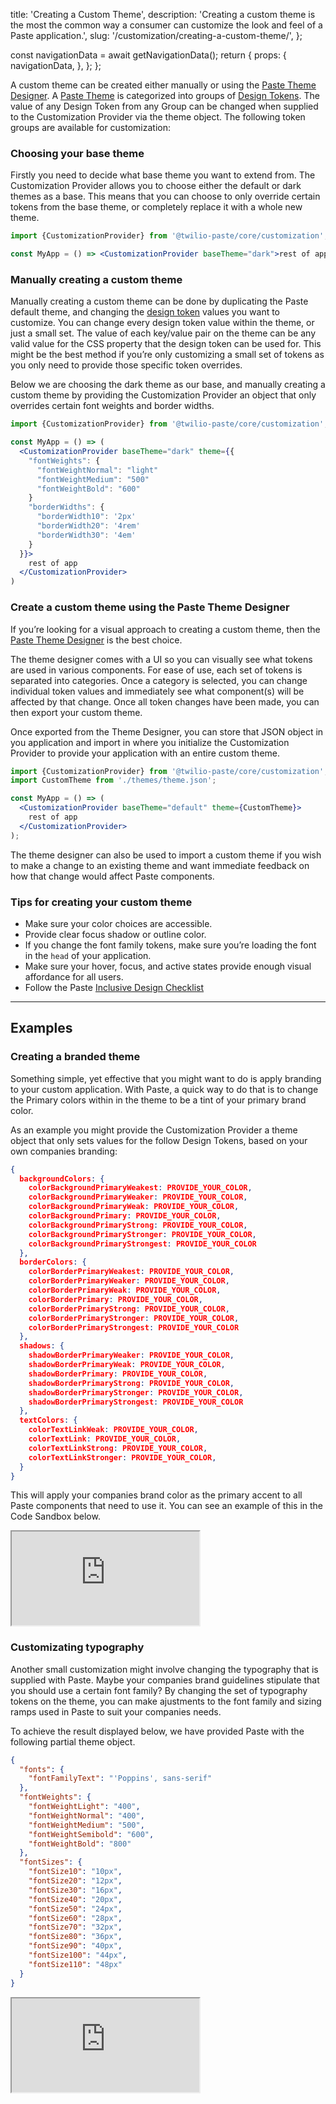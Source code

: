   title: 'Creating a Custom Theme',
  description:
    'Creating a custom theme is the most the common way a consumer can customize the look and feel of a Paste application.',
  slug: '/customization/creating-a-custom-theme/',
};



  const navigationData = await getNavigationData();
  return {
    props: {
      navigationData,
    },
  };
};

<GenericHeader name={meta.title} description={meta.description} categoryRoute={SidebarCategoryRoutes.CUSTOMIZATION}>
  <PageHeaderSeparator>
    <Separator orientation="horizontal" />
  </PageHeaderSeparator>
</GenericHeader>

<contentwrapper>

<PageAside data={mdxHeadings} />

<content>

A custom theme can be created either manually or using the [Paste Theme Designer](https://remix.twilio.design). A [Paste Theme](/theme) is categorized into groups of [Design Tokens](/tokens). The value of any Design Token from any Group can be changed when supplied to the Customization Provider via the theme object. The following token groups are available for customization:

<CustomThemeKeyList />

### Choosing your base theme

Firstly you need to decide what base theme you want to extend from. The Customization Provider allows you to choose either the default or dark themes as a base. This means that you can choose to only override certain tokens from the base theme, or completely replace it with a whole new theme.

```jsx
import {CustomizationProvider} from '@twilio-paste/core/customization';

const MyApp = () => <CustomizationProvider baseTheme="dark">rest of app</CustomizationProvider>;
```

### Manually creating a custom theme

Manually creating a custom theme can be done by duplicating the Paste default theme, and changing the [design token](/tokens) values you want to customize. You can change every design token value within the theme, or just a small set. The value of each key/value pair on the theme can be any valid value for the CSS property that the design token can be used for. This might be the best method if you&rsquo;re only customizing a small set of tokens as you only need to provide those specific token overrides.

Below we are choosing the dark theme as our base, and manually creating a custom theme by providing the Customization Provider an object that only overrides certain font weights and border widths.

```jsx
import {CustomizationProvider} from '@twilio-paste/core/customization';

const MyApp = () => (
  <CustomizationProvider baseTheme="dark" theme={{
    "fontWeights": {
      "fontWeightNormal": "light"
      "fontWeightMedium": "500"
      "fontWeightBold": "600"
    }
    "borderWidths": {
      "borderWidth10": '2px'
      "borderWidth20": '4rem'
      "borderWidth30": '4em'
    }
  }}>
    rest of app
  </CustomizationProvider>
)
```

### Create a custom theme using the Paste Theme Designer

If you&rsquo;re looking for a visual approach to creating a custom theme, then the [Paste Theme Designer](https://remix.twilio.design) is the best choice.

The theme designer comes with a UI so you can visually see what tokens are used in various components. For ease of use, each set of tokens is separated into categories. Once a category is selected, you can change individual token values and immediately see what component(s) will be affected by that change. Once all token changes have been made, you can then export your custom theme.

Once exported from the Theme Designer, you can store that JSON object in you application and import in where you initialize the Customization Provider to provide your application with an entire custom theme.

```jsx
import {CustomizationProvider} from '@twilio-paste/core/customization';
import CustomTheme from './themes/theme.json';

const MyApp = () => (
  <CustomizationProvider baseTheme="default" theme={CustomTheme}>
    rest of app
  </CustomizationProvider>
);
```

The theme designer can also be used to import a custom theme if you wish to make a change to an existing theme and want immediate feedback on how that change would affect Paste components.

### Tips for creating your custom theme

- Make sure your color choices are accessible.
- Provide clear focus shadow or outline color.
- If you change the font family tokens, make sure you&rsquo;re loading the font in the `head` of your application.
- Make sure your hover, focus, and active states provide enough visual affordance for all users.
- Follow the Paste [Inclusive Design Checklist](/inclusive-design)

<AccessibilityCallout />

---

## Examples

### Creating a branded theme

Something simple, yet effective that you might want to do is apply branding to your custom application. With Paste, a quick way to do that is to change the Primary colors within in the theme to be a tint of your primary brand color.

As an example you might provide the Customization Provider a theme object that only sets values for the follow Design Tokens, based on your own companies branding:

```json
{
  backgroundColors: {
    colorBackgroundPrimaryWeakest: PROVIDE_YOUR_COLOR,
    colorBackgroundPrimaryWeaker: PROVIDE_YOUR_COLOR,
    colorBackgroundPrimaryWeak: PROVIDE_YOUR_COLOR,
    colorBackgroundPrimary: PROVIDE_YOUR_COLOR,
    colorBackgroundPrimaryStrong: PROVIDE_YOUR_COLOR,
    colorBackgroundPrimaryStronger: PROVIDE_YOUR_COLOR,
    colorBackgroundPrimaryStrongest: PROVIDE_YOUR_COLOR
  },
  borderColors: {
    colorBorderPrimaryWeakest: PROVIDE_YOUR_COLOR,
    colorBorderPrimaryWeaker: PROVIDE_YOUR_COLOR,
    colorBorderPrimaryWeak: PROVIDE_YOUR_COLOR,
    colorBorderPrimary: PROVIDE_YOUR_COLOR,
    colorBorderPrimaryStrong: PROVIDE_YOUR_COLOR,
    colorBorderPrimaryStronger: PROVIDE_YOUR_COLOR,
    colorBorderPrimaryStrongest: PROVIDE_YOUR_COLOR
  },
  shadows: {
    shadowBorderPrimaryWeaker: PROVIDE_YOUR_COLOR,
    shadowBorderPrimaryWeak: PROVIDE_YOUR_COLOR,
    shadowBorderPrimary: PROVIDE_YOUR_COLOR,
    shadowBorderPrimaryStrong: PROVIDE_YOUR_COLOR,
    shadowBorderPrimaryStronger: PROVIDE_YOUR_COLOR,
    shadowBorderPrimaryStrongest: PROVIDE_YOUR_COLOR
  },
  textColors: {
    colorTextLinkWeak: PROVIDE_YOUR_COLOR,
    colorTextLink: PROVIDE_YOUR_COLOR,
    colorTextLinkStrong: PROVIDE_YOUR_COLOR,
    colorTextLinkStronger: PROVIDE_YOUR_COLOR,
  }
}
```

This will apply your companies brand color as the primary accent to all Paste components that need to use it. You can see an example of this in the Code Sandbox below.

<Box marginBottom="space70">
  <iframe
    src="https://codesandbox.io/embed/custom-branding-uh7cc?fontsize=14&hidenavigation=1&theme=dark&view=preview"
    style={{width: '100%', height: '500px', border: 0, borderRadius: '4px', overflow: 'hidden'}}
    title="Custom Branding"
    allow="accelerometer; ambient-light-sensor; camera; encrypted-media; geolocation; gyroscope; hid; microphone; midi; payment; usb; vr; xr-spatial-tracking"
    sandbox="allow-forms allow-modals allow-popups allow-presentation allow-same-origin allow-scripts"
  ></iframe>
</Box>

### Customizating typography

Another small customization might involve changing the typography that is supplied with Paste. Maybe your companies brand guidelines stipulate that you should use a certain font family? By changing the set of typography tokens on the theme, you can make ajustments to the font family and sizing ramps used in Paste to suit your companies needs.

To achieve the result displayed below, we have provided Paste with the following partial theme object.

```json
{
  "fonts": {
    "fontFamilyText": "'Poppins', sans-serif"
  },
  "fontWeights": {
    "fontWeightLight": "400",
    "fontWeightNormal": "400",
    "fontWeightMedium": "500",
    "fontWeightSemibold": "600",
    "fontWeightBold": "800"
  },
  "fontSizes": {
    "fontSize10": "10px",
    "fontSize20": "12px",
    "fontSize30": "16px",
    "fontSize40": "20px",
    "fontSize50": "24px",
    "fontSize60": "28px",
    "fontSize70": "32px",
    "fontSize80": "36px",
    "fontSize90": "40px",
    "fontSize100": "44px",
    "fontSize110": "48px"
  }
}
```

<FontCallout />

<Box marginBottom="space70">
  <iframe
    src="https://codesandbox.io/embed/custom-typography-ioudh?fontsize=14&hidenavigation=1&theme=dark&view=preview"
    style={{width: '100%', height: '500px', border: 0, borderRadius: '4px', overflow: 'hidden'}}
    title="Custom Typography"
    allow="accelerometer; ambient-light-sensor; camera; encrypted-media; geolocation; gyroscope; hid; microphone; midi; payment; usb; vr; xr-spatial-tracking"
    sandbox="allow-forms allow-modals allow-popups allow-presentation allow-same-origin allow-scripts"
  ></iframe>
</Box>

</content>

</contentwrapper>
